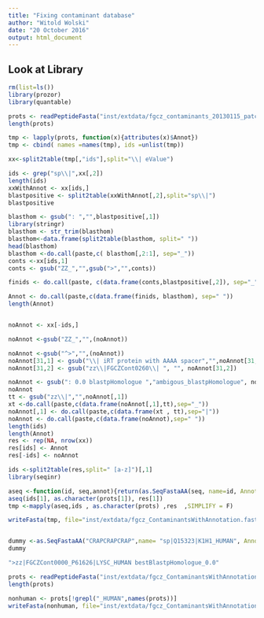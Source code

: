 ```yaml
---
title: "Fixing contaminant database"
author: "Witold Wolski"
date: "20 October 2016"
output: html_document
---
```


## Look at Library

```r
rm(list=ls())
library(prozor)
library(quantable)

prots <- readPeptideFasta("inst/extdata/fgcz_contaminants_20130115_patchedWithRespectiveUniprot2.fasta")
length(prots)

tmp <- lapply(prots, function(x){attributes(x)$Annot})
tmp <- cbind( names =names(tmp), ids =unlist(tmp))

xx<-split2table(tmp[,"ids"],split="\\| eValue")

ids <- grep("sp\\|",xx[,2])
length(ids)
xxWithAnnot <- xx[ids,]
blastpositive <- split2table(xxWithAnnot[,2],split="sp\\|")
blastpositive

blasthom <- gsub(": ","",blastpositive[,1])
library(stringr)
blasthom <- str_trim(blasthom)
blasthom<-data.frame(split2table(blasthom, split=" "))
head(blasthom)
blasthom <-do.call(paste,c( blasthom[,2:1], sep="_"))
conts <-xx[ids,1]
conts <- gsub("ZZ_","",gsub(">","",conts))

finids <- do.call(paste, c(data.frame(conts,blastpositive[,2]), sep="_" ))

Annot <- do.call(paste,c(data.frame(finids, blasthom), sep=" "))
length(Annot)


noAnnot <- xx[-ids,]

noAnnot <-gsub("ZZ_","",(noAnnot))

noAnnot <-gsub("^>","",(noAnnot))
noAnnot[31,1] <- gsub("\\| iRT protein with AAAA spacer","",noAnnot[31,1])
noAnnot[31,2] <- gsub("zz\\|FGCZCont0260\\| ", "", noAnnot[31,2])

noAnnot <- gsub(": 0.0 blastpHomologue ","ambigous_blastpHomologue", noAnnot)
noAnnot
tt <- gsub("zz\\|","",noAnnot[,1])
xt <-do.call(paste,c(data.frame(noAnnot[,1],tt),sep="_"))
noAnnot[,1] <- do.call(paste,c(data.frame(xt , tt),sep="|"))
noAnnot <- do.call(paste,c(data.frame(noAnnot),sep=" "))
length(ids)
length(Annot)
res <- rep(NA, nrow(xx))
res[ids] <- Annot
res[-ids] <- noAnnot

ids <-split2table(res,split=" [a-z]")[,1]
library(seqinr)

aseq <-function(id, seq,annot){return(as.SeqFastaAA(seq, name=id, Annot= paste(">",annot,sep="")))}
aseq(ids[1], as.character(prots[1]), res[1])
tmp <-mapply(aseq,ids , as.character(prots) ,res  ,SIMPLIFY = F)

writeFasta(tmp, file="inst/extdata/fgcz_ContaminantsWithAnnotation.fasta")


dummy <-as.SeqFastaAA("CRAPCRAPCRAP",name= "sp|Q15323|K1H1_HUMAN", Annot=">zz|ZZ_FGCZCont0005| eValue: 1.0e-54 blastpHomologue sp|Q15323|K1H1_HUMAN")
dummy

">zz|FGCZCont0000_P61626|LYSC_HUMAN bestBlastpHomologue_0.0"

```


```r

prots <- readPeptideFasta("inst/extdata/fgcz_ContaminantsWithAnnotation.fasta")
length(prots)

nonhuman <- prots[!grepl("_HUMAN",names(prots))]
writeFasta(nonhuman, file="inst/extdata/fgcz_ContaminantsWithAnnotationNoHuman.fasta")

```
